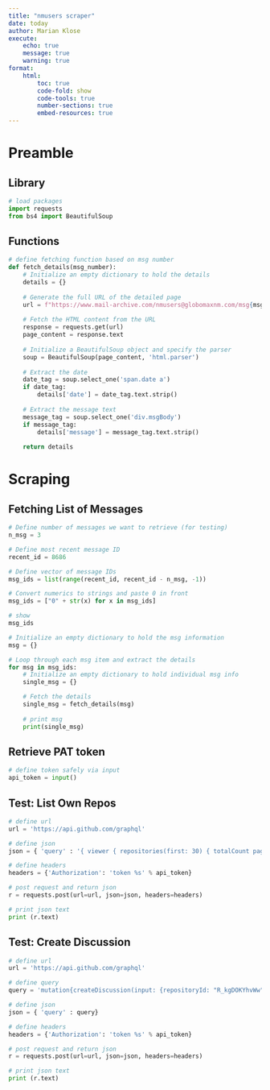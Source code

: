 ```yaml
---
title: "nmusers scraper"
date: today
author: Marian Klose
execute: 
    echo: true
    message: true
    warning: true
format:
    html:
        toc: true
        code-fold: show
        code-tools: true
        number-sections: true
        embed-resources: true
---
```


# Preamble

## Library

```python
# load packages
import requests
from bs4 import BeautifulSoup
```

## Functions

```python
# define fetching function based on msg number
def fetch_details(msg_number):
    # Initialize an empty dictionary to hold the details
    details = {}
    
    # Generate the full URL of the detailed page
    url = f"https://www.mail-archive.com/nmusers@globomaxnm.com/msg{msg_number}.html"
    
    # Fetch the HTML content from the URL
    response = requests.get(url)
    page_content = response.text
    
    # Initialize a BeautifulSoup object and specify the parser
    soup = BeautifulSoup(page_content, 'html.parser')
    
    # Extract the date
    date_tag = soup.select_one('span.date a')
    if date_tag:
        details['date'] = date_tag.text.strip()
    
    # Extract the message text
    message_tag = soup.select_one('div.msgBody')
    if message_tag:
        details['message'] = message_tag.text.strip()
        
    return details
```

# Scraping

## Fetching List of Messages

```python
# Define number of messages we want to retrieve (for testing)
n_msg = 3

# Define most recent message ID
recent_id = 8686

# Define vector of message IDs
msg_ids = list(range(recent_id, recent_id - n_msg, -1))

# Convert numerics to strings and paste 0 in front
msg_ids = ["0" + str(x) for x in msg_ids]

# show
msg_ids

# Initialize an empty dictionary to hold the msg information
msg = {}

# Loop through each msg item and extract the details
for msg in msg_ids:
    # Initialize an empty dictionary to hold individual msg info
    single_msg = {}

    # Fetch the details
    single_msg = fetch_details(msg)
    
    # print msg
    print(single_msg)
```


## Retrieve PAT token

```python
# define token safely via input
api_token = input()
```

## Test: List Own Repos

```python
# define url
url = 'https://api.github.com/graphql'

# define json
json = { 'query' : '{ viewer { repositories(first: 30) { totalCount pageInfo { hasNextPage endCursor } edges { node { name } } } } }' }

# define headers
headers = {'Authorization': 'token %s' % api_token}

# post request and return json
r = requests.post(url=url, json=json, headers=headers)

# print json text
print (r.text)
```

## Test: Create Discussion

```python
# define url
url = 'https://api.github.com/graphql'

# define query
query = 'mutation{createDiscussion(input: {repositoryId: "R_kgDOKYhvWw", categoryId: "DIC_kwDOKYhvW84CZobi", body: "This is the first discussion created via python!", title: "Received from Python"}) {discussion {id}}}'

# define json
json = { 'query' : query}

# define headers
headers = {'Authorization': 'token %s' % api_token}

# post request and return json
r = requests.post(url=url, json=json, headers=headers)

# print json text
print (r.text)
```